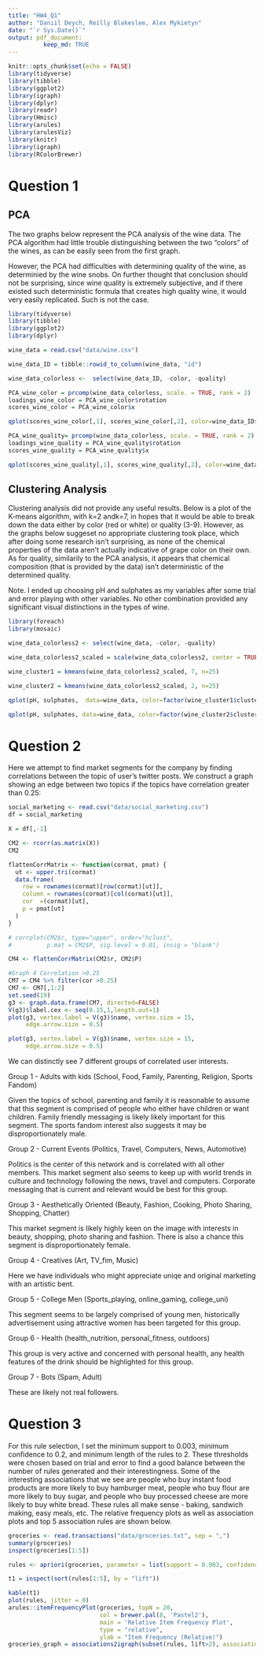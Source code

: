 ```yaml
---
title: "HW4_Q1"
author: "Daniil Deych, Reilly Blakeslee, Alex Mykietyn"
date: "`r Sys.Date()`"
output: pdf_document:
          keep_md: TRUE
---
```


```r
knitr::opts_chunk$set(echo = FALSE)
library(tidyverse)
library(tibble)
library(ggplot2)
library(igraph)
library(dplyr)
library(readr)
library(Hmisc)
library(arules)
library(arulesViz)
library(knitr)
library(igraph)
library(RColorBrewer)
```

# Question 1

## PCA

The two graphs below represent the PCA analysis of the wine data. The PCA algorithm had little trouble distinguishing between the two "colors" of the wines, as can be easily seen from the first graph.

However, the PCA had difficulties with determining quality of the wine, as determinied by the wine snobs. On further thought that conclusion should not be surprising, since wine quality is extremely subjective, and if there existed such deterministic formula that creates high quality wine, it would very easily replicated. Such is not the case.

```r
library(tidyverse)
library(tibble)
library(ggplot2)
library(dplyr)

wine_data = read.csv("data/wine.csv")

wine_data_ID = tibble::rowid_to_column(wine_data, "id")

wine_data_colorless <-  select(wine_data_ID, -color, -quality)

PCA_wine_color = prcomp(wine_data_colorless, scale. = TRUE, rank = 2)
loadings_wine_color = PCA_wine_color$rotation
scores_wine_color = PCA_wine_color$x

qplot(scores_wine_color[,1], scores_wine_color[,2], color=wine_data_ID$color, xlab='Component 1', ylab='Count')

PCA_wine_quality= prcomp(wine_data_colorless, scale. = TRUE, rank = 2)
loadings_wine_quality = PCA_wine_quality$rotation
scores_wine_quality = PCA_wine_quality$x

qplot(scores_wine_quality[,1], scores_wine_quality[,2], color=wine_data_ID$quality, xlab='Component 1', ylab='Component 2')

```

## Clustering Analysis

Clustering analysis did not provide any useful results. Below is a plot of the K-means algorithm, with k=2 andk=7, in hopes that it would be able to break down the data either by color (red or white) or quality (3-9). However, as the graphs below suggeset no appropriate clustering took place, which after doing some research isn't surprising, as none of the chemical properties of the data aren't actually indicative of grape color on their own. As for quality, similarily to the PCA analysis, it appears that chemical composition (that is provided by the data) isn't deterministic of the determined quality.

Note. I ended up choosing pH and sulphates as my variables after some trial and error playing with other variables. No other combination provided any significant visual distinctions in the types of wine.

```r

library(foreach)
library(mosaic)

wine_data_colorless2 <- select(wine_data, -color, -quality)

wine_data_colorless2_scaled = scale(wine_data_colorless2, center = TRUE, scale = TRUE)

wine_cluster1 = kmeans(wine_data_colorless2_scaled, 7, n=25)

wine_cluster2 = kmeans(wine_data_colorless2_scaled, 2, n=25)

qplot(pH, sulphates,  data=wine_data, color=factor(wine_cluster1$cluster))

qplot(pH, sulphates, data=wine_data, color=factor(wine_cluster2$cluster))
```

# Question 2

Here we attempt to find market segments for the company by finding correlations between the topic of user's twitter posts. We construct a graph showing an edge between two topics if the topics have correlation greater than 0.25:

```r
social_marketing <- read.csv("data/social_marketing.csv")
df = social_marketing

X = df[,-1]

CM2 <- rcorr(as.matrix(X))
CM2

flattenCorrMatrix <- function(cormat, pmat) {
  ut <- upper.tri(cormat)
  data.frame(
    row = rownames(cormat)[row(cormat)[ut]],
    column = rownames(cormat)[col(cormat)[ut]],
    cor  =(cormat)[ut],
    p = pmat[ut]
  )
}

# corrplot(CM2$r, type="upper", order="hclust", 
#          p.mat = CM2$P, sig.level = 0.01, insig = "blank")

CM4 <- flattenCorrMatrix(CM2$r, CM2$P)

```

```r
#Graph 4 Correlation >0.25
CM7 = CM4 %>% filter(cor >0.25)
CM7 <- CM7[,1:2]
set.seed(19)
g3 <- graph.data.frame(CM7, directed=FALSE)
V(g3)$label.cex <- seq(0.15,1,length.out=1)
plot(g3, vertex.label = V(g3)$name, vertex.size = 15,
     edge.arrow.size = 0.5)

```

```r
plot(g3, vertex.label = V(g3)$name, vertex.size = 15,
     edge.arrow.size = 0.5)
```

We can distinctly see 7 different groups of correlated user interests.

Group 1 - Adults with kids (School, Food, Family, Parenting, Religion, Sports Fandom)

Given the topics of school, parenting and family it is reasonable to assume that this segment is comprised of people who either have children or want children. Family friendly messaging is likely likely important for this segment. The sports fandom interest also suggests it may be disproportionately male.

Group 2 - Current Events (Politics, Travel, Computers, News, Automotive)

Politics is the center of this network and is correlated with all other members. This market segment also seems to keep up with world trends in culture and technology following the news, travel and computers. Corporate messaging that is current and relevant would be best for this group.

Group 3 - Aesthetically Oriented (Beauty, Fashion, Cooking, Photo Sharing, Shopping, Chatter)

This market segment is likely highly keen on the image with interests in beauty, shopping, photo sharing and fashion. There is also a chance this segment is disproportionately female.

Group 4 - Creatives (Art, TV_fim, Music)

Here we have individuals who might appreciate uniqe and original marketing with an artistic bent.

Group 5 - College Men (Sports_playing, online_gaming, college_uni)

This segment seems to be largely comprised of young men, historically advertisement using attractive women has been targeted for this group.

Group 6 - Health (health_nutrition, personal_fitness, outdoors)

This group is very active and concerned with personal health, any health features of the drink should be highlighted for this group.

Group 7 - Bots (Spam, Adult)

These are likely not real followers.

# Question 3

For this rule selection, I set the minimum support to 0.003, minimum confidence to 0.2, and minimum length of the rules to 2. These thresholds were chosen based on trial and error to find a good balance between the number of rules generated and their interestingness. Some of the interesting associations that we see are people who buy instant food products are more likely to buy hamburger meat, people who buy flour are more likely to buy sugar, and people who buy processed cheese are more likely to buy white bread. These rules all make sense - baking, sandwich making, easy meals, etc. The relative frequency plots as well as association plots and top 5 association rules are shown below.

```r
groceries <- read.transactions("data/groceries.txt", sep = ",")
summary(groceries)
inspect(groceries[1:5])
```

```r
rules <- apriori(groceries, parameter = list(support = 0.003, confidence = 0.2, minlen = 2))

t1 = inspect(sort(rules[1:5], by = "lift"))
```

```r

kable(t1)
plot(rules, jitter = 0)
arules::itemFrequencyPlot(groceries, topN = 20,
                          col = brewer.pal(8, 'Pastel2'),
                          main = 'Relative Item Frequency Plot',
                          type = "relative",
                          ylab = "Item Frequency (Relative)")
groceries_graph = associations2igraph(subset(rules, lift>2), associationsAsNodes = FALSE)


```
